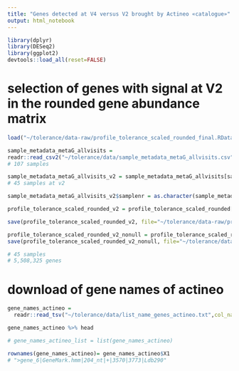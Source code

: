 ```yaml
---
title: "Genes detected at V4 versus V2 brought by Actineo «catalogue»"
output: html_notebook
---
```



```r
library(dplyr)
library(DESeq2)
library(ggplot2)
devtools::load_all(reset=FALSE)

```


# selection of genes with signal at V2 in the rounded gene abundance matrix
```r
load("~/tolerance/data-raw/profile_tolerance_scaled_rounded_final.RData")

sample_metadata_metaG_allvisits = 
readr::read_csv2("~/tolerance/data/sample_metadata_metaG_allvisits.csv")
# 107 samples

sample_metadata_metaG_allvisits_v2 = sample_metadata_metaG_allvisits[sample_metadata_metaG_allvisits$Visit=="V2", ]
# 45 samples at v2

sample_metadata_metaG_allvisits_v2$samplenr = as.character(sample_metadata_metaG_allvisits_v2$samplenr)

profile_tolerance_scaled_rounded_v2 = profile_tolerance_scaled_rounded[,match(sample_metadata_metaG_allvisits_v2$samplenr, colnames(profile_tolerance_scaled_rounded))]

save(profile_tolerance_scaled_rounded_v2, file="~/tolerance/data-raw/profile_tolerance_scaled_rounded_v2.RData", compress=T)

profile_tolerance_scaled_rounded_v2_nonull = profile_tolerance_scaled_rounded_v2[rowSums(profile_tolerance_scaled_rounded_v2)>0,]
save(profile_tolerance_scaled_rounded_v2_nonull, file="~/tolerance/data-raw/profile_tolerance_scaled_rounded_v2_nonull.Rdata", compress=T)

# 45 samples
# 5,508,325 genes

```


# download of gene names of actineo
```r

gene_names_actineo = 
  readr::read_tsv("~/tolerance/data/list_name_genes_actineo.txt",col_names = F)

gene_names_actineo %>% head

# gene_names_actineo_list = list(gene_names_actineo)

rownames(gene_names_actineo)= gene_names_actineo$X1
# ">gene_6|GeneMark.hmm|204_nt|+|3570|3773|Ldb290"   

```
